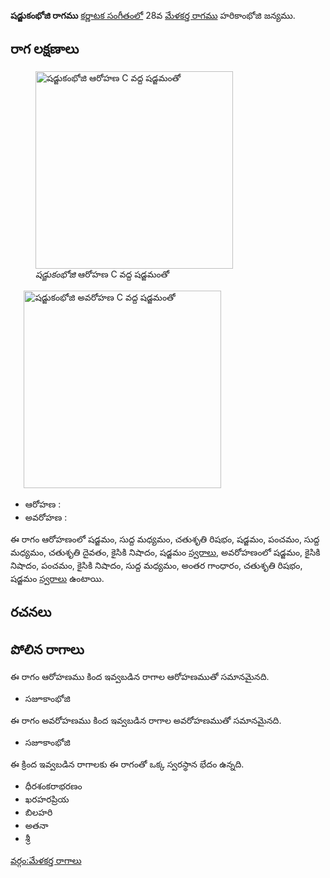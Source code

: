 {{Infobox ragam
	| name          	= షడ్జుకంభోజి
	| synonym	    	= 
	| mela          	= 
	| chakra        	= 
	| janaka        	= 
	| type          	= షడవ
	| arohanam      	= {{svaraC|S|M1|R2|S|P|M1|D2|N2|S'}} 
	| avarohanam    	= {{svaraC|S'|N2|P|N2|M1|G3|R2|S}}
	| jeeva         	=
	| chhaya        	=
	| nyasa         	=
	| vishesha      	= 
	| equivalent  		= 
}}
{{కర్ణాటక సంగీత రాగాలు}}
'''షడ్జుకంభోజి రాగము''' [[కర్ణాటక సంగీతం]]లో 28వ [[మేళకర్త రాగము]] హరికాంభోజి జన్యము. 


==రాగ లక్షణాలు==
[[Image:shadjukambhoji_ar_kb2wiki.png|thumb|right|316px|''షడ్జుకంభోజి'' ఆరోహణ C వద్ద షడ్జమంతో]]
	[[Image:shadjukambhoji_av_kb2wiki.png|thumb|right|316px|''షడ్జుకంభోజి'' అవరోహణ C వద్ద షడ్జమంతో]]

* ఆరోహణ : {{svaraC|S|M1|R2|S|P|M1|D2|N2|S'}} 
* అవరోహణ : {{svaraC|S'|N2|P|N2|M1|G3|R2|S}}

ఈ రాగం ఆరోహణంలో షడ్జమం, సుద్ద మధ్యమం, చతుశృతి రిషభం, షడ్జమం, పంచమం, సుద్ద మధ్యమం, చతుశృతి దైవతం, కైసికి నిషాదం, షడ్జమం [[స్వరాలు]], అవరోహణంలో షడ్జమం, కైసికి నిషాదం, పంచమం, కైసికి నిషాదం, సుద్ద మధ్యమం, అంతర గాంధారం, చతుశృతి రిషభం, షడ్జమం [[స్వరాలు]] ఉంటాయి.

==రచనలు==



==పోలిన రాగాలు==
ఈ రాగం ఆరోహణము కింద ఇవ్వబడిన రాగాల ఆరోహణముతో సమానమైనది.
* సజూకాంభోజి

ఈ రాగం అవరోహణము కింద ఇవ్వబడిన రాగాల అవరోహణముతో సమానమైనది.
* సజూకాంభోజి

ఈ క్రింద ఇవ్వబడిన రాగాలకు ఈ రాగంతో ఒక్క స్వరస్థాన భేదం ఉన్నది.
* ధీరశంకరాభరణం
* ఖరహరప్రియ
* బిలహరి
* అతనా
* శ్రీ



[[వర్గం:మేళకర్త రాగాలు]]
